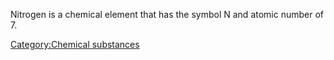 Nitrogen is a chemical element that has the symbol N and atomic number of 7.

{{stub}}


[[Category:Chemical substances]]